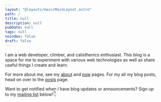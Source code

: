 ```yaml
---
layout: "@layouts/main/MainLayout.astro"
path: /
title: null
description: null
pubDate: null
tags: null
noindex: false
draft: false
---
```



<Avatar />
<HomeHeading />

I am a web developer, climber, and calisthenics enthusiast.
This blog is a space for me to experiment with various web technologies as well
as share useful things I create and learn.

For more about me, see my [about](/about) and [now](/now) pages.
For my all my blog posts, head on over to the [posts](/posts) page.

Want to get notified when I have blog updates or announcements? Sign up to my
[mailing list](#subscription-form) below!👇
